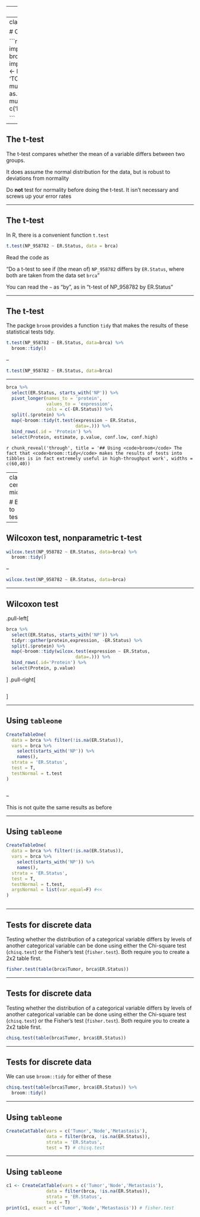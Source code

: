 
---
class: middle,center,inverse

# Hypothesis tests

---
class: middle, center

# Comparing two groups

```r
library(rio)
brca1 <- import('../../data/clinical_data_breast_cancer_hw.csv')
brca2 <- import('../../data/BreastCancer_Expression.csv')
brca <- left_join(brca1, brca2, by=c('Complete.TCGA.ID' = 'TCGA_ID')) %>% 
  mutate(Age.at.Initial.Pathologic.Diagnosis =
           as.numeric(Age.at.Initial.Pathologic.Diagnosis)) %>% 
  mutate(ER.Status = ifelse(ER.Status %in% c('Positive','Negative'),
                            ER.Status, NA))

```

---

## The t-test

The t-test compares whether the mean of a variable differs between two groups. 

It does assume the normal distribution for the data, but is robust to deviations from normality

Do **not** test for normality before doing the t-test. It isn't necessary and screws up your error rates

---

## The t-test

In R, there is a convenient function `t.test`

```r
t.test(NP_958782 ~ ER.Status, data = brca)
```

Read the code as 

"Do a t-test to see if (the mean of) `NP_958782` differs by `ER.Status`, where
both are taken from the data set `brca`"

You can read the `~` as "by", as in "t-test of NP_958782 by ER.Status"

---

## The t-test

The packge `broom` provides a function `tidy` that makes the results of these
statistical tests tidy.

```r
t.test(NP_958782 ~ ER.Status, data=brca) %>% 
  broom::tidy()
```

--

```r
t.test(NP_958782 ~ ER.Status, data=brca)
```

---

```r
brca %>% 
  select(ER.Status, starts_with('NP')) %>% 
  pivot_longer(names_to = 'protein',
               values_to = 'expression', 
               cols = c(-ER.Status)) %>% 
  split(.$protein) %>% 
  map(~broom::tidy(t.test(expression ~ ER.Status, 
                          data=.))) %>% 
  bind_rows(.id = 'Protein') %>% 
  select(Protein, estimate, p.value, conf.low, conf.high)
```

`r chunk_reveal('through', title = '## Using <code>broom</code>
The fact that <code>broom::tidy</code> makes the results of tests into tibbles is in fact extremely useful in high-throughput work', widths = c(60,40))`


---
class: center, middle

# Back to testing

---

## Wilcoxon test, nonparametric t-test

```r
wilcox.test(NP_958782 ~ ER.Status, data=brca) %>% 
  broom::tidy()
```

--

```r
wilcox.test(NP_958782 ~ ER.Status, data=brca)
```

---

## Wilcoxon test

.pull-left[
```r
brca %>% 
  select(ER.Status, starts_with('NP')) %>% 
  tidyr::gather(protein,expression, -ER.Status) %>% 
  split(.$protein) %>% 
  map(~broom::tidy(wilcox.test(expression ~ ER.Status, 
                          data=.))) %>% 
  bind_rows(.id='Protein') %>% 
  select(Protein, p.value)
```
]
.pull-right[
```r
```
]

---

## Using `tableone`


```r
CreateTableOne(
  data = brca %>% filter(!is.na(ER.Status)),
  vars = brca %>% 
    select(starts_with('NP')) %>% 
    names(),
  strata = 'ER.Status',
  test = T,
  testNormal = t.test
)
```
```r
```

--

This is not quite the same results as before

---

## Using `tableone`


```r
CreateTableOne(
  data = brca %>% filter(!is.na(ER.Status)),
  vars = brca %>% 
    select(starts_with('NP')) %>% 
    names(),
  strata = 'ER.Status',
  test = T,
  testNormal = t.test,
  argsNormal = list(var.equal=F) #<<
)
```
```r
```

---

## Tests for discrete data

Testing whether the distribution of a categorical variable differs by levels of 
another categorical variable can be done using either the Chi-square test (`chisq.test`) or the Fisher's test (`fisher.test`). Both require you to create a 2x2 table first.

```r
fisher.test(table(brca$Tumor, brca$ER.Status))
```

---

## Tests for discrete data

Testing whether the distribution of a categorical variable differs by levels of 
another categorical variable can be done using either the Chi-square test (`chisq.test`) or the Fisher's test (`fisher.test`). Both require you to create a 2x2 table first.

```r
chisq.test(table(brca$Tumor, brca$ER.Status))
```

---

## Tests for discrete data

We can use `broom::tidy` for either of these

```r
chisq.test(table(brca$Tumor, brca$ER.Status)) %>% 
  broom::tidy()
```

---

## Using `tableone`

```r
CreateCatTable(vars = c('Tumor','Node','Metastasis'),
               data = filter(brca, !is.na(ER.Status)),
               strata = 'ER.Status',
               test = T) # chisq.test
```

---

## Using `tableone`

```r
c1 <- CreateCatTable(vars = c('Tumor','Node','Metastasis'),
               data = filter(brca, !is.na(ER.Status)),
               strata = 'ER.Status',
               test = T)
print(c1, exact = c('Tumor','Node','Metastasis')) # fisher.test
```
